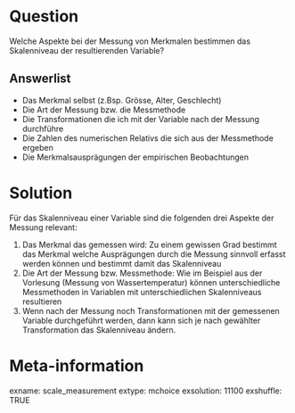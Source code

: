 Question
========
Welche Aspekte bei der Messung von Merkmalen bestimmen das Skalenniveau der resultierenden Variable?

Answerlist
--------
* Das Merkmal selbst (z.Bsp. Grösse, Alter, Geschlecht)
* Die Art der Messung bzw. die Messmethode
* Die Transformationen die ich mit der Variable nach der Messung durchführe
* Die Zahlen des numerischen Relativs die sich aus der Messmethode ergeben
* Die Merkmalsausprägungen der empirischen Beobachtungen

Solution
=======
Für das Skalenniveau einer Variable sind die folgenden drei Aspekte der Messung relevant:

1) Das Merkmal das gemessen wird: Zu einem gewissen Grad bestimmt das Merkmal welche Ausprägungen durch die Messung sinnvoll erfasst werden können und bestimmt damit das Skalenniveau
2) Die Art der Messung bzw. Messmethode: Wie im Beispiel aus der Vorlesung (Messung von Wassertemperatur) können unterschiedliche Messmethoden in Variablen mit unterschiedlichen Skalenniveaus resultieren
3) Wenn nach der Messung noch Transformationen mit der gemessenen Variable durchgeführt werden, dann kann sich je nach gewählter Transformation das Skalenniveau ändern.


Meta-information
========
exname: scale_measurement 
extype: mchoice 
exsolution: 11100 
exshuffle: TRUE
